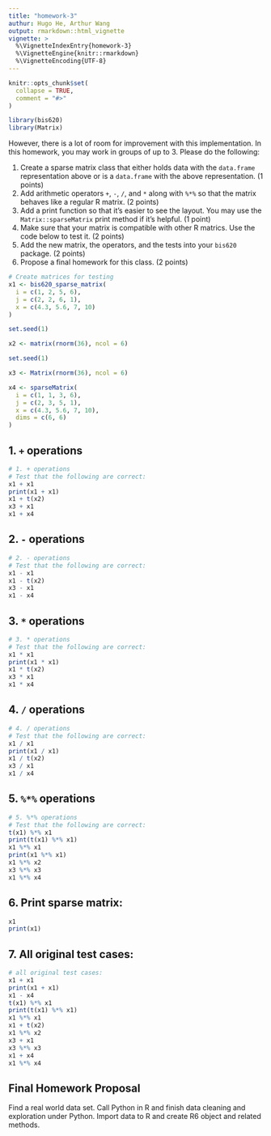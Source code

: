 ```yaml
---
title: "homework-3"
authur: Hugo He, Arthur Wang
output: rmarkdown::html_vignette
vignette: >
  %\VignetteIndexEntry{homework-3}
  %\VignetteEngine{knitr::rmarkdown}
  %\VignetteEncoding{UTF-8}
---
```


```r
knitr::opts_chunk$set(
  collapse = TRUE,
  comment = "#>"
)
```

```r
library(bis620)
library(Matrix)
```


However, there is a lot of room for improvement with this implementation. In this homework, you may work in groups of up to 3. Please do the following:

1. Create a sparse matrix class that either holds data with the `data.frame` representation above or is a `data.frame` with the above representation. (1 points)
2. Add arithmetic operators `+`, `-`, `/`, and `*` along with `%*%` so that the matrix behaves like a regular R matrix. (2 points)
3. Add a print function so that it's easier to see the layout. You may use the `Matrix::sparseMatrix` print method if it's helpful. (1 point)
4. Make sure that your matrix is compatible with other R matrics. Use the code below to test it. (2 points)
5. Add the new matrix, the operators, and the tests into your `bis620` package. (2 points)
6. Propose a final homework for this class. (2 points)



```r
# Create matrices for testing
x1 <- bis620_sparse_matrix(
  i = c(1, 2, 5, 6), 
  j = c(2, 2, 6, 1), 
  x = c(4.3, 5.6, 7, 10)
)

set.seed(1)

x2 <- matrix(rnorm(36), ncol = 6)

set.seed(1)

x3 <- Matrix(rnorm(36), ncol = 6)

x4 <- sparseMatrix(  
  i = c(1, 1, 3, 6), 
  j = c(2, 3, 5, 1), 
  x = c(4.3, 5.6, 7, 10),
  dims = c(6, 6)
)
```

## 1. `+` operations

```r
# 1. + operations
# Test that the following are correct:
x1 + x1
print(x1 + x1)
x1 + t(x2)
x3 + x1
x1 + x4
```

## 2. `-` operations

```r
# 2. - operations
# Test that the following are correct:
x1 - x1
x1 - t(x2)
x3 - x1
x1 - x4
```

## 3. `*` operations

```r
# 3. * operations
# Test that the following are correct:
x1 * x1
print(x1 * x1)
x1 * t(x2)
x3 * x1
x1 * x4
```

## 4. `/` operations

```r
# 4. / operations
# Test that the following are correct:
x1 / x1
print(x1 / x1)
x1 / t(x2)
x3 / x1
x1 / x4
```

## 5. `%*%` operations

```r
# 5. %*% operations
# Test that the following are correct:
t(x1) %*% x1
print(t(x1) %*% x1)
x1 %*% x1
print(x1 %*% x1)
x1 %*% x2
x3 %*% x3
x1 %*% x4
```

## 6. Print sparse matrix: 

```r
x1
print(x1)
```


## 7. All original test cases: 

```r
# all original test cases: 
x1 + x1
print(x1 + x1)
x1 - x4
t(x1) %*% x1
print(t(x1) %*% x1)
x1 %*% x1
x1 + t(x2)
x1 %*% x2
x3 + x1
x3 %*% x3
x1 + x4
x1 %*% x4
```

## Final Homework Proposal
Find a real world data set. Call Python in R and finish data cleaning and exploration under Python. Import data to R and create R6 object and related methods. 
